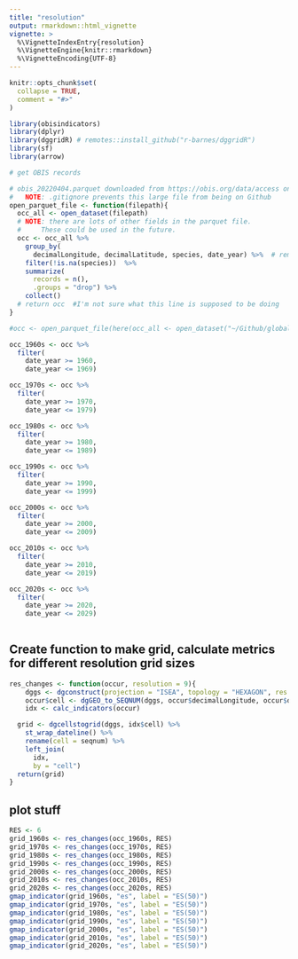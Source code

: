```yaml
---
title: "resolution"
output: rmarkdown::html_vignette
vignette: >
  %\VignetteIndexEntry{resolution}
  %\VignetteEngine{knitr::rmarkdown}
  %\VignetteEncoding{UTF-8}
---
```


```r
knitr::opts_chunk$set(
  collapse = TRUE,
  comment = "#>"
)
```

```r
library(obisindicators)
library(dplyr)
library(dggridR) # remotes::install_github("r-barnes/dggridR")
library(sf)
library(arrow)
```

```r
# get OBIS records

# obis_20220404.parquet downloaded from https://obis.org/data/access on 2022-04-26
#   NOTE: .gitignore prevents this large file from being on Github
open_parquet_file <- function(filepath){
  occ_all <- open_dataset(filepath)
  # NOTE: there are lots of other fields in the parquet file.
  #     These could be used in the future.
  occ <- occ_all %>%
    group_by(
      decimalLongitude, decimalLatitude, species, date_year) %>%  # remove duplicate rows
    filter(!is.na(species))  %>%
    summarize(
      records = n(),
      .groups = "drop") %>%
    collect()
  # return occ  #I'm not sure what this line is supposed to be doing
}

#occ <- open_parquet_file(here(occ_all <- open_dataset("~/Github/global-obis-es50/obis_20220404.parquet"))) #also not sure what this one is doing

occ_1960s <- occ %>%
  filter(
    date_year >= 1960,
    date_year <= 1969)

occ_1970s <- occ %>%
  filter(
    date_year >= 1970,
    date_year <= 1979)

occ_1980s <- occ %>%
  filter(
    date_year >= 1980,
    date_year <= 1989)

occ_1990s <- occ %>%
  filter(
    date_year >= 1990,
    date_year <= 1999)

occ_2000s <- occ %>%
  filter(
    date_year >= 2000,
    date_year <= 2009)

occ_2010s <- occ %>%
  filter(
    date_year >= 2010,
    date_year <= 2019) 

occ_2020s <- occ %>%
  filter(
    date_year >= 2020,
    date_year <= 2029) 
    
```

## Create function to make grid, calculate metrics for different resolution grid sizes

```r
res_changes <- function(occur, resolution = 9){
    dggs <- dgconstruct(projection = "ISEA", topology = "HEXAGON", res = resolution)
    occur$cell <- dgGEO_to_SEQNUM(dggs, occur$decimalLongitude, occur$decimalLatitude)[["seqnum"]]
    idx <- calc_indicators(occur)

  grid <- dgcellstogrid(dggs, idx$cell) %>%
    st_wrap_dateline() %>%
    rename(cell = seqnum) %>%
    left_join(
      idx,
      by = "cell")
  return(grid)
}
```

## plot stuff
```r
RES <- 6
grid_1960s <- res_changes(occ_1960s, RES)
grid_1970s <- res_changes(occ_1970s, RES)
grid_1980s <- res_changes(occ_1980s, RES)
grid_1990s <- res_changes(occ_1990s, RES)
grid_2000s <- res_changes(occ_2000s, RES)
grid_2010s <- res_changes(occ_2010s, RES)
grid_2020s <- res_changes(occ_2020s, RES)
gmap_indicator(grid_1960s, "es", label = "ES(50)")
gmap_indicator(grid_1970s, "es", label = "ES(50)")
gmap_indicator(grid_1980s, "es", label = "ES(50)")
gmap_indicator(grid_1990s, "es", label = "ES(50)")
gmap_indicator(grid_2000s, "es", label = "ES(50)")
gmap_indicator(grid_2010s, "es", label = "ES(50)")
gmap_indicator(grid_2020s, "es", label = "ES(50)")
```
